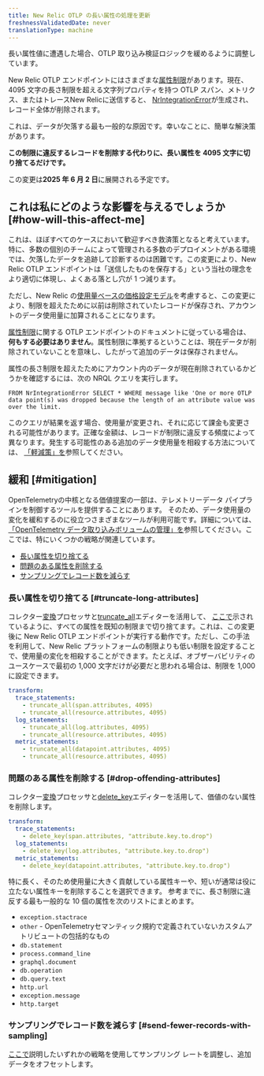 ```yaml
---
title: New Relic OTLP の長い属性の処理を更新
freshnessValidatedDate: never
translationType: machine
---
```


長い属性値に遭遇した場合、OTLP 取り込み検証ロジックを緩めるように調整しています。

New Relic OTLP エンドポイントにはさまざまな[属性制限](/docs/opentelemetry/best-practices/opentelemetry-otlp/#attribute-limits)があります。現在、4095 文字の長さ制限を超える文字列プロパティを持つ OTLP スパン、メトリクス、またはトレースNew Relicに送信すると、 [NrIntegrationError](https://docs.newrelic.com/docs/data-apis/manage-data/nrintegrationerror/)が生成され、レコード全体が削除されます。

これは、データが欠落する最も一般的な原因です。幸いなことに、簡単な解決策があります。

**この制限に違反するレコードを削除する代わりに、長い属性を 4095 文字に切り捨てるだけです。**

この変更は**2025 年 6 月 2 日**に展開される予定です。

## これは私にどのような影響を与えるでしょうか [#how-will-this-affect-me]

これは、ほぼすべてのケースにおいて歓迎すべき救済策となると考えています。特に、多数の個別のチームによって管理される多数のデプロイメントがある環境では、欠落したデータを追跡して診断するのは困難です。この変更により、New Relic OTLP エンドポイントは「送信したものを保存する」という当社の理念をより適切に体現し、よくある落とし穴が 1 つ減ります。

ただし、New Relic の[使用量ベースの価格設定モデル](https://newrelic.com/pricing)を考慮すると、この変更により、制限を超えたために以前は削除されていたレコードが保存され、アカウントのデータ使用量に加算されることになります。

[属性制限](/docs/opentelemetry/best-practices/opentelemetry-otlp/#attribute-limits)に関する OTLP エンドポイントのドキュメントに従っている場合は、**何もする必要はありません**。属性制限に準拠するということは、現在データが削除されていないことを意味し、したがって追加のデータは保存されません。

属性の長さ制限を超えたためにアカウント内のデータが現在削除されているかどうかを確認するには、次の NRQL クエリを実行します。

```
FROM NrIntegrationError SELECT * WHERE message like 'One or more OTLP data point(s) was dropped because the length of an attribute value was over the limit.
```

このクエリが結果を返す場合、使用量が変更され、それに応じて課金も変更される可能性があります。正確な金額は、レコードが制限に違反する頻度によって異なります。発生する可能性のある追加のデータ使用量を相殺する方法については、 [「軽減策」を](#mitigation)参照してください。

## 緩和 [#mitigation]

OpenTelemetryの中核となる価値提案の一部は、テレメトリーデータ パイプラインを制御するツールを提供することにあります。 そのため、データ使用量の変化を緩和するのに役立つさまざまなツールが利用可能です。詳細については、 [「OpenTelemetry データ取り込みボリュームの管理」を](/docs/opentelemetry/best-practices/opentelemetry-manage-data-ingest-volume/)参照してください。ここでは、特にいくつかの戦略が関連しています。

* [長い属性を切り捨てる](#truncate-long-attributes)
* [問題のある属性を削除する](#drop-offending-attributes)
* [サンプリングでレコード数を減らす](#send-fewer-records-with-sampling)

### 長い属性を切り捨てる [#truncate-long-attributes]

コレクター[変換](https://github.com/open-telemetry/opentelemetry-collector-contrib/tree/main/processor/transformprocessor)プロセッサと[truncate\_all](https://github.com/open-telemetry/opentelemetry-collector-contrib/tree/main/pkg/ottl/ottlfuncs#truncate_all)エディターを活用して、 [ここで](https://github.com/newrelic/newrelic-opentelemetry-examples/blob/036108c49b20f0e05ca80366a488d60cd02c5e1d/other-examples/collector/nr-config/otel-config.yaml#L14-L24)示されているように、すべての属性を既知の制限まで切り捨てます。これは、この変更後に New Relic OTLP エンドポイントが実行する動作です。ただし、この手法を利用して、New Relic プラットフォームの制限よりも低い制限を設定することで、使用量の変化を相殺することができます。たとえば、オブザーバビリティのユースケースで最初の 1,000 文字だけが必要だと思われる場合は、制限を 1,000 に設定できます。

```yaml
transform:
  trace_statements:
    - truncate_all(span.attributes, 4095)
    - truncate_all(resource.attributes, 4095)
  log_statements:
    - truncate_all(log.attributes, 4095)
    - truncate_all(resource.attributes, 4095)
  metric_statements:
    - truncate_all(datapoint.attributes, 4095)
    - truncate_all(resource.attributes, 4095)
```

### 問題のある属性を削除する [#drop-offending-attributes]

コレクター[変換](https://github.com/open-telemetry/opentelemetry-collector-contrib/tree/main/processor/transformprocessor)プロセッサと[delete\_key](https://github.com/open-telemetry/opentelemetry-collector-contrib/tree/main/pkg/ottl/ottlfuncs#delete_key)エディターを活用して、価値のない属性を削除します。

```yaml
transform:
  trace_statements:
    - delete_key(span.attributes, "attribute.key.to.drop")
  log_statements:
    - delete_key(log.attributes, "attribute.key.to.drop")
  metric_statements:
    - delete_key(datapoint.attributes, "attribute.key.to.drop")
```

特に長く、そのため使用量に大きく貢献している属性キーや、短いが通常は役に立たない属性キーを削除することを選択できます。 参考までに、長さ制限に違反する最も一般的な 10 個の属性を次のリストにまとめます。

* `exception.stactrace`
* `other` - OpenTelemetryセマンティック規約で定義されていないカスタムアトリビュートの包括的なもの
* `db.statement`
* `process.command_line`
* `graphql.document`
* `db.operation`
* `db.query.text`
* `http.url`
* `exception.message`
* `http.target`

### サンプリングでレコード数を減らす [#send-fewer-records-with-sampling]

[ここで](/docs/opentelemetry/best-practices/opentelemetry-manage-data-ingest-volume/#concept-sampling)説明したいずれかの戦略を使用してサンプリング レートを調整し、追加データをオフセットします。